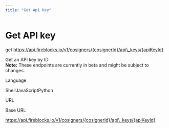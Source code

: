 ```yaml
---
title: "Get Api Key"
---
```

  
  # Get API key

get https://api.fireblocks.io/v1/cosigners/{cosignerId}/api\_keys/{apiKeyId}

Get an API key by ID  
**Note:** These endpoints are currently in beta and might be subject to changes.

Language

ShellJavaScriptPython

URL

Base URL

https://api.fireblocks.io/v1/cosigners/{cosignerId}/api\_keys/{apiKeyId}